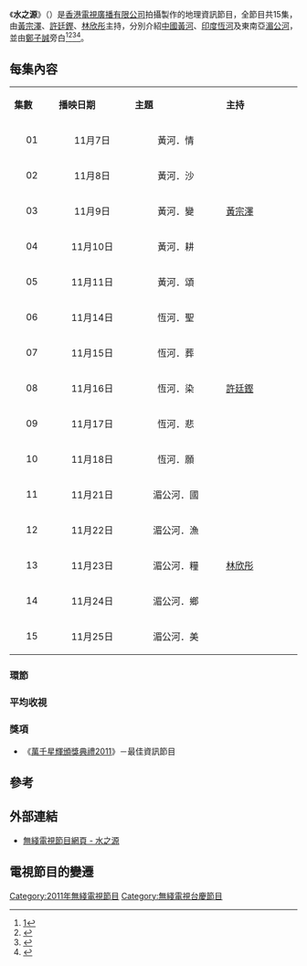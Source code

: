 {{無綫節目
| 中文節目名=水之源
| 英文節目名={{lang|en|Water of Life}}
| 圖片=
| 翡翠台首播日期=2011年11月7日-11月25日
| 翡翠台首播時間=逢星期一至五 22:30-23:00 (連廣告)
| 高清翡翠台首播日期=2011年11月7日-11月25日
| 高清翡翠台首播時間=逢星期一至五 22:30-23:00 (連廣告)
| 監製=[[甄詠儀|甄詠儀]]
| 集數=15
| 外景={{CHN}}[[黃河|黃河]]、{{IND}}[[恆河|恆河]]、[[湄公河|湄公河]]
| 類型=地理資訊
| 製作公司=[[香港|香港]][[電視廣播有限公司|電視廣播有限公司]]
| 主持=[[黃宗澤|黃宗澤]]、[[許廷鏗|許廷鏗]]、[[林欣彤|林欣彤]]
| 旁白=[[鄭子誠|鄭子誠]]
| 主題曲=上善若水
| 填詞=[[林日曦|林日曦]]
| 作曲=[[鄧智偉|鄧智偉]]
| 主唱=[[黃宗澤|黃宗澤]]、[[許廷鏗|許廷鏗]]、[[林欣彤|林欣彤]]
| 網頁=http://programme.tvb.com/variety/wateroflife/
}}
《'''水之源'''》（{{lang-en|'''Water of Life'''}}）是[[香港|香港]][[電視廣播有限公司|電視廣播有限公司]]拍攝製作的地理資訊節目，全節目共15集，由[[黃宗澤|黃宗澤]]、[[許廷鏗|許廷鏗]]、[[林欣彤|林欣彤]]主持，分別介紹[[中國|中國]][[黃河|黃河]]、[[印度|印度]][[恆河|恆河]]及東南亞[[湄公河|湄公河]]，並由[[鄭子誠|鄭子誠]]旁白<ref>[http://paper.wenweipo.com/2011/11/03/EN1111030021.htm]</ref><ref>{{Cite web |url=http://orientaldaily.on.cc/cnt/entertainment/20111103/00282_027.html |title=存档副本 |accessdate=2017-10-01 |archive-date=2017-10-01 |archive-url=https://web.archive.org/web/20171001122759/http://orientaldaily.on.cc/cnt/entertainment/20111103/00282_027.html |dead-url=no }}</ref><ref>{{Cite web |url=http://news.h1.com.hk/instantnews/news_content/201111/02/20111102f212014.html?cat=f |title=存档副本 |accessdate=2017-10-01 |archive-date=2017-10-01 |archive-url=https://web.archive.org/web/20171001165229/http://news.h1.com.hk/instantnews/news_content/201111/02/20111102f212014.html?cat=f |dead-url=no }}</ref><ref>{{Cite web |url=http://ent.sina.com.cn/v/p/2011-12-05/22313499875.shtml |title=存档副本 |accessdate=2017-10-01 |archive-date=2017-10-01 |archive-url=https://web.archive.org/web/20171001121758/http://ent.sina.com.cn/v/p/2011-12-05/22313499875.shtml |dead-url=no }}</ref>。

==每集內容==
{|class="wikitable" style="width:40%; font-size: 14px;"
|- style="background:cornflowerblue; color:white" align=center
|style="width:5%"|'''集數'''||style="width:10%"|'''播映日期'''||style="width:12%"|'''主題'''||style="width:10%"|'''主持'''
|-
|align=center| 01 ||align=center| 11月7日 ||align=center|黃河．情 || rowspan=5|[[黃宗澤|黃宗澤]]
|- style="background:mistyrose"
|align=center| 02 ||align=center| 11月8日 ||align=center|黃河．沙
|- 
|align=center| 03 ||align=center| 11月9日 ||align=center|黃河．變
|- style="background:mistyrose"
|align=center| 04 ||align=center| 11月10日 ||align=center|黃河．耕
|-
|align=center| 05 ||align=center| 11月11日 ||align=center|黃河．頌
|- style="background:mistyrose"
|align=center| 06 ||align=center| 11月14日 ||align=center|恆河．聖 || rowspan=5|[[許廷鏗|許廷鏗]]
|-
|align=center| 07 ||align=center| 11月15日 ||align=center|恆河．葬
|- style="background:mistyrose"
|align=center| 08 ||align=center| 11月16日 ||align=center|恆河．染
|-
|align=center| 09 ||align=center| 11月17日 ||align=center|恆河．悲
|- style="background:mistyrose"
|align=center| 10 ||align=center| 11月18日 ||align=center|恆河．願
|-
|align=center| 11 ||align=center| 11月21日 ||align=center|湄公河．國 || rowspan=5|[[林欣彤|林欣彤]]
|- style="background:mistyrose"
|align=center| 12 ||align=center| 11月22日 ||align=center|湄公河．漁  
|-
|align=center| 13 ||align=center| 11月23日 ||align=center|湄公河．糧  
|- style="background:mistyrose"
|align=center| 14 ||align=center| 11月24日 ||align=center|湄公河．鄉
|-
|align=center| 15 ||align=center| 11月25日 ||align=center|湄公河．美  
|}

===環節===

===平均收視===

===獎項===
*《[[萬千星輝頒獎典禮2011|萬千星輝頒獎典禮2011]]》－最佳資訊節目

==參考==
{{reflist}}
==外部連結==
*[http://programme.tvb.com/variety/wateroflife/ 無綫電視節目網頁 - 水之源] {{Wayback|url=http://programme.tvb.com/variety/wateroflife/ |date=20111110234006 }}

==電視節目的變遷==
{{電視節目的變遷
|電視台={{HK}}[[無綫電視|無綫電視]][[翡翠台|翡翠台]]、[[高清翡翠台|高清翡翠台]]
|播放檔次=星期一至五 22:30-23:00 時段
|節目名稱=水之源<br/>(2011.11.07 - 2011.11.25)
|上一節目=[[健康奇案錄_(第二輯)|健康奇案錄 (第二輯)]]<br/>(第25-29集)<br/>(2011.10.31 - 2011.11.04)
|下一節目=[[知法守法|知法守法]]<br/>(2011.11.28 - 2011.12.02)
}}


{{萬千星輝頒獎典禮最佳節目|最佳資訊節目|year=2011|after=[[走過烽火大地|走過烽火大地]]}}

[[Category:2011年無綫電視節目|Category:2011年無綫電視節目]]
[[Category:無綫電視台慶節目|Category:無綫電視台慶節目]]